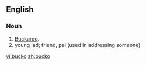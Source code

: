 ==English==

===Noun===
{{en-noun|s|buckoes}}
# [[buckaroo|Buckaroo]].
# young lad; friend, pal (used in addressing someone)
[[vi:bucko]]
[[zh:bucko]]